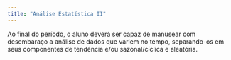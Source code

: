 ```yaml
---
title: "Análise Estatística II"
---
```


Ao final do período, o aluno deverá ser capaz de manusear com desembaraço a análise de dados que variem no tempo, separando-os em seus componentes de tendência e/ou sazonal/cíclica e aleatória.
